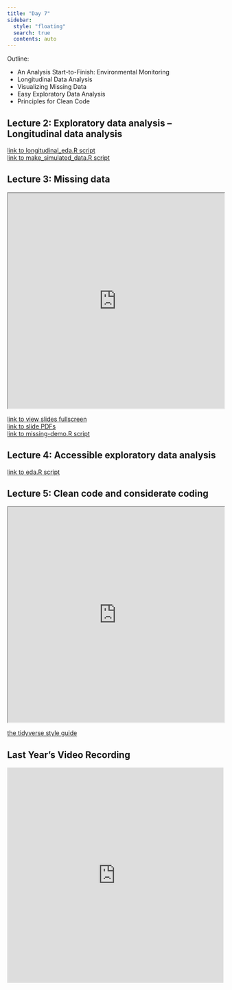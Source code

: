 ```yaml
---
title: "Day 7"
sidebar:
  style: "floating"
  search: true
  contents: auto
---
```


Outline: 

  * An Analysis Start-to-Finish: Environmental Monitoring
  * Longitudinal Data Analysis
  * Visualizing Missing Data 
  * Easy Exploratory Data Analysis 
  * Principles for Clean Code

:::{.callout-tip collapse='true'}
## Lecture 2: Exploratory data analysis -- Longitudinal data analysis
<a href="https://github.com/ID529/lectures/blob/69d500e7d0ecc02e0b5a1bbceb17c11fd3fa19db/day7/lecture2-longitudinal-data-analysis/longitudinal_eda.R"> link to longitudinal_eda.R script <a>
<br>
<a href="https://github.com/ID529/lectures/blob/69d500e7d0ecc02e0b5a1bbceb17c11fd3fa19db/day7/lecture2-longitudinal-data-analysis/make_simulated_data.R"> link to make_simulated_data.R script </a>
:::

:::{.callout-tip collapse='true'}
## Lecture 3: Missing data
<iframe src="https://id529.github.io/lectures/day7/lecture2-missing-data/missing-data.html" width="100%" height="500px"></iframe>
<a href="https://id529.github.io/lectures/day7/lecture2-missing-data/missing-data.html" >link to view slides fullscreen</a>
<br>
<a href="https://drive.google.com/file/d/1hXNs3z-491eOBDo3H5pvogbax1O8oM1R/view?usp=share_link" > link to slide PDFs </a>
<br>
<a href = "https://github.com/ID529/lectures/blob/69d500e7d0ecc02e0b5a1bbceb17c11fd3fa19db/day7/lecture2-missing-data/missing-demo.R" > link to missing-demo.R script </a>
:::

:::{.callout-tip collapse='true'}
## Lecture 4: Accessible exploratory data analysis

<a href= "https://github.com/ID529/lectures/blob/69d500e7d0ecc02e0b5a1bbceb17c11fd3fa19db/day7/lecture3-accessible-eda/eda.R"> link to eda.R script </a>
:::

:::{.callout-tip collapse='true'}
## Lecture 5: Clean code and considerate coding 
<iframe src="https://id529.github.io/lectures/day7/lecture4-clean-code-and-considerate-coding/clean_code.html" width="100%" height="500px"></iframe>

<a href="https://style.tidyverse.org/index.html">the tidyverse style guide</a>
:::

:::{.callout-tip collapse='true'}
## Last Year's Video Recording
<iframe width="100%" height="500" src="https://www.youtube.com/embed/64LwElkfOuU" title="YouTube video player" frameborder="0" allow="accelerometer; autoplay; clipboard-write; encrypted-media; gyroscope; picture-in-picture; web-share" allowfullscreen></iframe>
:::

